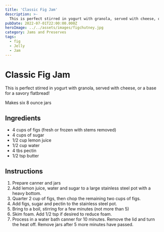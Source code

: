 ```yaml
---
title: 'Classic Fig Jam'
description: >-
  This is perfect stirred in yogurt with granola, served with cheese, or a base for a savory flatbread!
pubDate: 2022-07-01T22:00:00.000Z   
heroImage: ../../assets/images/figchutney.jpg
category: Jams and Preserves
tags:
  - fig
  - Jelly
  - Jam
---
```



# Classic Fig Jam

This is perfect stirred in yogurt with granola, served with cheese, or a base for a savory flatbread!

Makes six 8 ounce jars 

## Ingredients



- 4 cups of figs (fresh or frozen with stems removed)
- 4 cups of sugar
- 1/2 cup lemon juice
- 1/2 cup water
- 4 tbs pectin
- 1/2 tsp butter


## Instructions


1. Prepare canner and jars
2. Add lemon juice, water and sugar to a large stainless steel pot with a heavy bottom.
3. Quarter 2 cup of figs, then chop the remaining two cups of figs.
4. Add figs, sugar and pectin to the stainless steel pot.
5. Bring to a boil, stirring for a few minutes (not more than 5)
6. Skim foam. Add 1/2 tsp if desired to reduce foam.
7. Process in a water bath canner for 10 minutes. Remove the lid and turn the heat off. Remove jars after 5 more minutes have passed.
